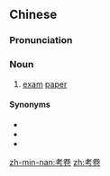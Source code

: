 ==Chinese==
{{zh-forms}}

===Pronunciation===
{{zh-pron
|m=kǎojuàn
|c=haau2 gyun2
|h=pfs=n:kháu-kién/s:kháu-kian
|mn=qz:khóⁿ-kǹg/tw,xm:khó-kǹg/zz:khó-kùiⁿ/tw:khó-koàn
|cat=n
}}

===Noun===
{{zh-noun}}

# [[exam]] [[paper]]

====Synonyms====
* {{zh-l|答題紙}}
* {{zh-l|試卷}}
* {{zh-l|試題冊}}

[[zh-min-nan:考卷]]
[[zh:考卷]]